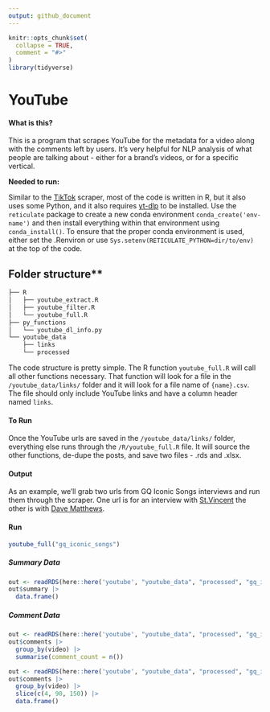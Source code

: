 ```yaml
---
output: github_document
---
```


<!-- README.md is generated from README.Rmd. Please edit that file -->

```r
knitr::opts_chunk$set(
  collapse = TRUE,
  comment = "#>"
)
library(tidyverse)
```

# YouTube

<!-- badges: start -->
<!-- badges: end -->

#### What is this? 

This is a program that scrapes YouTube for the metadata for a video along with the comments left by users. It's very helpful for NLP analysis of what people are talking about - either for a brand's videos, or for a specific vertical. 

**Needed to run:**

Similar to the [TikTok](https://github.com/taylorgrant/scrapper/tree/main/tiktok) scraper, most of the code is written in R, but it also uses some Python, and it also requires [yt-dlp](https://github.com/yt-dlp/yt-dlp) to be installed. Use the `reticulate` package to create a new conda environment `conda_create('env-name')` and then install everything within that environment using `conda_install()`. To ensure that the proper conda environment is used, either set the .Renviron or use `Sys.setenv(RETICULATE_PYTHON=dir/to/env)` at the top of the code.

## Folder structure**

```r
├── R
│   ├── youtube_extract.R
│   ├── youtube_filter.R
│   └── youtube_full.R
├── py_functions
│   └── youtube_dl_info.py
└── youtube_data
    ├── links
    └── processed
```

The code structure is pretty simple. The R function `youtube_full.R` will call all other functions necessary. That function will look for a file in the `/youtube_data/links/` folder and it will look for a file name of `{name}.csv`. The file should only include YouTube links and have a column header named `links`.

#### To Run
Once the YouTube urls are saved in the `/youtube_data/links/` folder, everything else runs through the `/R/youtube_full.R` file. It will source the other functions, de-dupe the posts, and save two files - .rds and .xlsx. 

#### Output 

As an example, we'll grab two urls from GQ Iconic Songs interviews and run them through the scraper. One url is for an interview with [St.Vincent](https://www.youtube.com/watch?v=8Pip_puDIOA) the other is with [Dave Matthews](https://www.youtube.com/watch?v=Lz33OZf4Yx0). 

#### Run 

```r
youtube_full("gq_iconic_songs")
```

##### Summary Data

```r
out <- readRDS(here::here('youtube', "youtube_data", "processed", "gq_iconic_songs_2023-12-11.rds"))
out$summary |> 
  data.frame()
```

##### Comment Data

```r
out <- readRDS(here::here('youtube', "youtube_data", "processed", "gq_iconic_songs_2023-12-11.rds"))
out$comments |> 
  group_by(video) |> 
  summarise(comment_count = n())
```

```r
out <- readRDS(here::here('youtube', "youtube_data", "processed", "gq_iconic_songs_2023-12-11.rds"))
out$comments |> 
  group_by(video) |> 
  slice(c(4, 90, 150)) |> 
  data.frame()
```